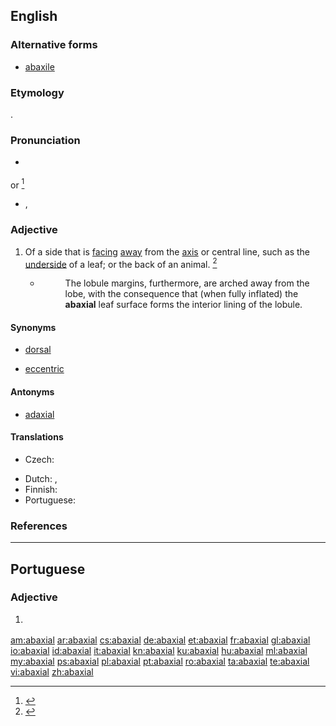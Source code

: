 ==English==

===Alternative forms===
* [[abaxile]]

===Etymology===
{{prefix|ab|t1=away from|axial|t2=axis|lang=en}}.

===Pronunciation===
* {{a|GenAm}} {{IPA|/ˌæˈbæk.si.əl/|lang=en}}<ref>{{R:MW3 1976|page=2}}
</ref> or {{IPA|/æbˈæk.si.əl/|lang=en}}<ref>{{R:American Heritage 1971|page=2}}
</ref>
* {{hyphenation|ab|ax|i|al|caption=Hyphenation US|lang=en}}, {{hyphenation|ab|ax|ial|caption=UK|lang=en}}

===Adjective===
{{en-adj|-}}

# {{label|en|botany|zoology}} Of a side that is [[face|facing]] [[away]] from the [[axis]] or central line, such as the [[underside]] of a leaf; or the back of an animal. {{defdate|Mid 19<sup>th</sup> century.}}<ref>{{R:SOED5|page=2}}</ref>
#* {{RQ:Schuster Hepaticae V|7}}
#*: The lobule margins, furthermore, are arched away from the lobe, with the consequence that (when fully inflated) the '''abaxial''' leaf surface forms the interior lining of the lobule.

====Synonyms====
* {{sense|on the back of an animal}} [[dorsal]]
* [[eccentric]]

====Antonyms====
* [[adaxial]]

====Translations====
{{trans-top|botany, zoology: of a side away from central line}}
* Czech: {{t|cs|nesouosý}}
{{trans-mid}}
* Dutch: {{t+|nl|abaxiaal}}, {{t+|nl|dorsaal}}
* Finnish: {{t+|fi|abaksiaalinen}}
* Portuguese: {{t+|pt|abaxial}}
{{trans-bottom}}

===References===
<references/>

----

==Portuguese==

===Adjective===
{{pt-adj|abaxia|l}}

# {{lb|pt|botany|zoology}} {{l|en|abaxial}} {{gloss|away from the axis}}

[[am:abaxial]]
[[ar:abaxial]]
[[cs:abaxial]]
[[de:abaxial]]
[[et:abaxial]]
[[fr:abaxial]]
[[gl:abaxial]]
[[io:abaxial]]
[[id:abaxial]]
[[it:abaxial]]
[[kn:abaxial]]
[[ku:abaxial]]
[[hu:abaxial]]
[[ml:abaxial]]
[[my:abaxial]]
[[ps:abaxial]]
[[pl:abaxial]]
[[pt:abaxial]]
[[ro:abaxial]]
[[ta:abaxial]]
[[te:abaxial]]
[[vi:abaxial]]
[[zh:abaxial]]